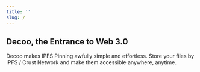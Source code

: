```yaml
---
title: ''
slug: /
---
```


## Decoo, the Entrance to Web 3.0

Decoo makes IPFS Pinning awfully simple and effortless. 
Store your files by IPFS / Crust Network and make them accessible anywhere, anytime.
